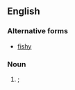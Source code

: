 ==English==

===Alternative forms===
* [[fishy]]

===Noun===
{{en-noun}}

# {{childish}} {{diminutive of|fish|nodot=1}}; {{alternative spelling of|fishy|nocap=1}}